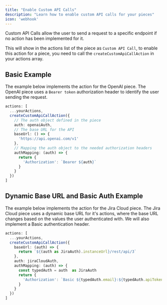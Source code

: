 ```yaml
---
title: "Enable Custom API Calls"
description: "Learn how to enable custom API calls for your pieces"
icon: 'webhook'
---
```


Custom API Calls allow the user to send a request to a specific endpoint if no action has been implemented for it. 

This will show in the actions list of the piece as `Custom API Call`, to enable this action for a piece, you need to call the `createCustomApiCallAction` in your actions array.

## Basic Example

The example below implements the action for the OpenAI piece. The OpenAI piece uses a `Bearer token` authorization header to identify the user sending the request.

```typescript
actions: [
  ...yourActions,
  createCustomApiCallAction({
    // The auth object defined in the piece
    auth: openaiAuth,
    // The base URL for the API
    baseUrl: () => {
      'https://api.openai.com/v1'
    },
    // Mapping the auth object to the needed authorization headers
    authMapping: (auth) => {
      return {
        'Authorization': `Bearer ${auth}`
      }
    }
  })
]
```

## Dynamic Base URL and Basic Auth Example

The example below implements the action for the Jira Cloud piece. The Jira Cloud piece uses a dynamic base URL for it's actions, where the base URL changes based on the values the user authenticated with. We will also implement a Basic authentication header.

```typescript
actions: [
  ...yourActions,
  createCustomApiCallAction({
    baseUrl: (auth) => {
      return `${(auth as JiraAuth).instanceUrl}/rest/api/3`
    },
    auth: jiraCloudAuth,
    authMapping: (auth) => {
      const typedAuth = auth  as JiraAuth
      return {
        'Authorization': `Basic ${typedAuth.email}:${typedAuth.apiToken}`
      }
    }
  })
]
```